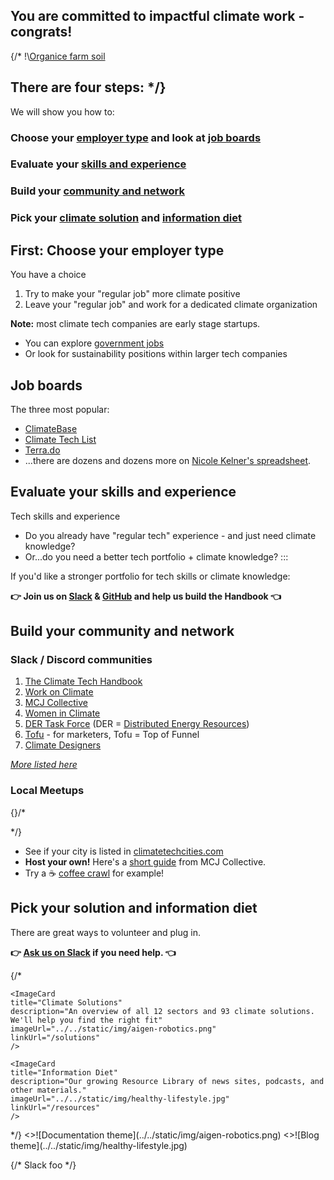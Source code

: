 
## You are committed to impactful climate work - congrats!

{/*  !\\[Organice farm soil](../../static/img/organic-farming_resize.jpg)
## There are four steps: */}

<Callout type="info"> We will show you how to: </Callout>
<Steps>
### Choose your [employer type](#choose-your-employer-type) and look at [job boards](#job-boards)
### Evaluate your [skills and experience](#evaluate-your-skills-and-experience)
### Build your [community and network](build-your-community-and-network)
### Pick your [climate solution](solutions) and [information diet](resources)
</Steps>


## First: Choose your employer type

<Callout type="info"> You have a choice </Callout> 
1. Try to make your "regular job" more climate positive
2. Leave your "regular job" and work for a dedicated climate organization


**Note:** most climate tech companies are early stage startups.

* You can explore [government jobs](https://governmentjobs.com)
* Or look for sustainability positions within larger tech companies

## Job boards

The three most popular:

* [ClimateBase](https://climatebase.org)
* [Climate Tech List](https://climatetechlist.com)
* [Terra.do](https://terra.do/climate-jobs/job-board/)
* ...there are dozens and dozens more on [Nicole Kelner's spreadsheet](https://docs.google.com/spreadsheets/d/1QzarGBkRUvTSx8qu92O0d3zJ6XkblfyyMONSPUsoLgs/edit#gid=0).

## Evaluate your skills and experience

<Callout type="info"> Tech skills and experience </Callout>

* Do you already have "regular tech" experience - and just need climate knowledge?
* Or...do you need a better tech portfolio + climate knowledge?
:::

If you'd like a stronger portfolio for tech skills or climate knowledge:

**👉 Join us on [Slack](https://chat.climatetechhandbook.com) & [GitHub](https://github.com/climate-tech-handbook) and help us build the Handbook 👈**

## Build your community and network

### Slack / Discord communities

1. [The Climate Tech Handbook](https://chat.climatetechhandbook.com)
2. [Work on Climate](https://workonclimate.org)
3. [MCJ Collective](https://mcjcollective.com)
4. [Women in Climate](https://www.womenandclimate.co/slack)
5. [DER Task Force](https://www.dertaskforce.com/) (DER = [Distributed Energy Resources](glossary#distributed-energy-resources-der))
6. [Tofu](https://tofu4climate.substack.com/) - for marketers, Tofu = Top of Funnel
7. [Climate Designers](https://www.climatedesigners.org)

*[More listed here](https://www.climatefinance.xyz/climate-slack-communities)*

### Local Meetups

{}/*
<ImageCard
  title="Example Title"
  description="Example description"
  imageUrl="../../static/img/electricity.png"
  linkUrl="example.com"
/>

<ImageCard
  title="Example Title"
  description="Example description"
  imageUrl="../../static/img/electricity.png"
  linkUrl="example.com"
/>

*/}

* See if your city is listed in [climatetechcities.com](https://climatetechcities.com) 
* **Host your own!** Here's a [short guide](https://docs.google.com/document/d/1wRzbTbouCaz_gdQ6bW7qaDNa1gk8M3pJkuTjJoYbPk8/edit) from MCJ Collective.
* Try a ☕️ [coffee crawl](coffee-crawl) for example!

## Pick your solution and information diet

There are great ways to volunteer and plug in.

**👉 [Ask us on Slack](https://chat.climatetechhandbook.com) if you need help. 👈**

{/*
<div style={{display: 'flex', flexWrap: 'wrap'}}>

    <ImageCard
    title="Climate Solutions"
    description="An overview of all 12 sectors and 93 climate solutions. We'll help you find the right fit"
    imageUrl="../../static/img/aigen-robotics.png"
    linkUrl="/solutions"
    />

    <ImageCard
    title="Information Diet"
    description="Our growing Resource Library of news sites, podcasts, and other materials."
    imageUrl="../../static/img/healthy-lifestyle.jpg"
    linkUrl="/resources"
    />

</div>
*/}

<Cards num={3}>
  <Cards.Card
    image
    arrow
    title="Climate Solutions"
    href="../solutions"
  >
    <>![Documentation theme](../../static/img/aigen-robotics.png)</>
  </Cards.Card>
  <Cards.Card image arrow title="Information Diet" href="/resources">
    <>![Blog theme](../../static/img/healthy-lifestyle.jpg)</>
  </Cards.Card>
</Cards>


{/* Slack foo */}